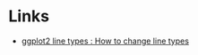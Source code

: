 # Links

- [ggplot2 line types : How to change line types](http://www.sthda.com/english/wiki/ggplot2-line-types-how-to-change-line-types-of-a-graph-in-r-software)